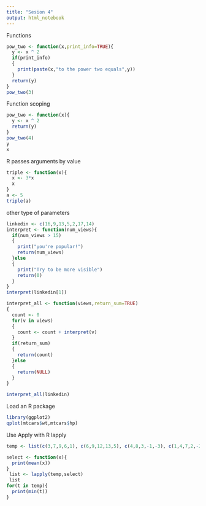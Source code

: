 ```yaml
---
title: "Sesion 4"
output: html_notebook
---
```


Functions
```r
pow_two <- function(x,print_info=TRUE){
  y <- x ^ 2
  if(print_info)
  {
    print(paste(x,"to the power two equals",y))
  }
  return(y)
}
pow_two(3)
```
Function scoping
```r
pow_two <- function(x){
  y <- x ^ 2
  return(y)
}
pow_two(4)
y
x
```
R passes arguments by value
```r
triple <- function(x){
  x <- 3*x
  x
}
a <- 5
triple(a)
```
other type of parameters
```r
linkedin <- c(16,9,13,5,2,17,14)
interpret <- function(num_views){
  if(num_views > 15)
  {
    print("you're popular!")
    return(num_views)
  }else
  {
    print("Try to be more visible")
    return(0)
  }
}
interpret(linkedin[1])

interpret_all <- function(views,return_sum=TRUE)
{
  count <- 0
  for(v in views)
  {
    count <- count + interpret(v)
  }
  if(return_sum)
  {
    return(count)
  }else
  {
    return(NULL)
  }
}

interpret_all(linkedin)
```
Load an R package
```r
library(ggplot2)
qplot(mtcars$wt,mtcars$hp)
```
Use Apply with R
lapply
```r
temp <- list(c(3,7,9,6,1), c(6,9,12,13,5), c(4,8,3,-1,-3), c(1,4,7,2,-2), c(5,7,9,4,2), c(-3,5,8,9,4), c(3,6,9,4,1))

select <- function(x){
  print(mean(x))
}
 list <- lapply(temp,select)
 list
for(t in temp){
  print(min(t))
} 


```

